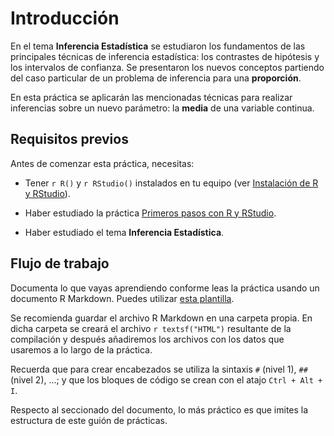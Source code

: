 # Introducción {#intro .unnumbered}

En el tema **Inferencia Estadística** se estudiaron los fundamentos de las principales técnicas de inferencia estadística: los contrastes de hipótesis y los intervalos de confianza. Se presentaron los nuevos conceptos partiendo del caso particular de un problema de inferencia para una **proporción**. 

En esta práctica se aplicarán las mencionadas técnicas para realizar inferencias sobre un nuevo parámetro: la **media** de una variable continua. 


## Requisitos previos {#prerequisites .unnumbered}

Antes de comenzar esta práctica, necesitas:

* Tener `r R()` y `r RStudio()` instalados en tu equipo (ver [Instalación de R y RStudio](https://emazcunan.github.io/install-r-rstudio/){target="_blank"}).

* Haber estudiado la práctica [Primeros pasos con R y RStudio](https://emazcunan.github.io/basics-r-rstudio/){target="_blank"}.

* Haber estudiado el  tema **Inferencia Estadística**.

## Flujo de trabajo {#workflow .unnumbered}

Documenta lo que vayas aprendiendo conforme leas la práctica usando un documento R Markdown. Puedes utilizar [esta plantilla](https://drive.google.com/uc?id=1t9pjP_1Kjo8wgtav_I6hPHXxb5BqTIrc&export=download). 

Se recomienda guardar el archivo R Markdown en una carpeta propia. En dicha carpeta se creará el archivo `r textsf("HTML")` resultante de la compilación y después añadiremos los archivos con los datos que usaremos a lo largo de la práctica. 


Recuerda que para crear encabezados se utiliza la sintaxis `#` (nivel 1), `##` (nivel 2), ...; y que los bloques de código se crean con el atajo `Ctrl + Alt + I`.

Respecto al seccionado del documento, lo más práctico es que imites la estructura de este guión de prácticas. 


